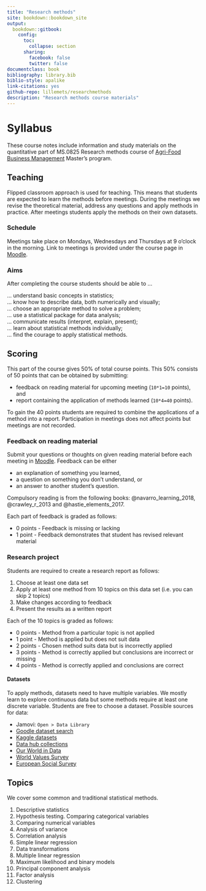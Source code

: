 ```yaml
---
title: "Research methods"
site: bookdown::bookdown_site
output: 
  bookdown::gitbook:
    config:
      toc:
        collapse: section
      sharing:
        facebook: false
        twitter: false
documentclass: book
bibliography: library.bib
biblio-style: apalike
link-citations: yes
github-repo: lillemets/researchmethods
description: "Research methods course materials"
---
```


# Syllabus

These course notes include information and study materials on the quantitative part of MS.0825 Research methods course of [Agri-Food Business Management](https://www.emu.ee/en/admissions/agri-food-business-management/) Master's program. 

## Teaching

Flipped classroom approach is used for teaching. This means that students are expected to learn the methods before meetings. During the meetings we revise the theoretical material, address any questions and apply methods in practice. After meetings students apply the methods on their own datasets.

### Schedule

Meetings take place on Mondays, Wednesdays and Thursdays at 9 o'clock in the morning. Link to meetings is provided under the course page in [Moodle](https://moodle.edu.ee).

### Aims

After completing the course students should be able to ...

... understand basic concepts in statistics;  
... know how to describe data, both numerically and visually;   
... choose an appropriate method to solve a problem;  
... use a statistical package for data analysis;  
... communicate results (interpret, explain, present);  
... learn about statistical methods individually;   
... find the courage to apply statistical methods.

## Scoring

This part of the course gives 50% of total course points. This 50% consists of 50 points that can be obtained by submitting:

- feedback on reading material for upcoming meeting (`10*1=10` points), and
- report containing the application of methods learned  (`10*4=40` points).

To gain the 40 points students are required to combine the applications of a method into a report. Participation in meetings does not affect points but meetings are not recorded.

### Feedback on reading material

Submit your questions or thoughts on given reading material before each meeting in [Moodle](https://moodle.edu.ee). Feedback can be either 

- an explanation of something you learned, 
- a question on something you don't understand, or
- an answer to another student's question.

Compulsory reading is from the following books: @navarro_learning_2018, @crawley_r_2013 and @hastie_elements_2017.

Each part of feedback is graded as follows:

- 0 points - Feedback is missing or lacking
- 1 point - Feedback demonstrates that student has revised relevant material

### Research project

Students are required to create a research report as follows:

1. Choose at least one data set
2. Apply at least one method from 10 topics on this data set (i.e. you can skip 2 topics)
3. Make changes according to feedback
4. Present the results as a written report

Each of the 10 topics is graded as follows:

- 0 points - Method from a particular topic is not applied
- 1 point - Method is applied but does not suit data
- 2 points - Chosen method suits data but is incorrectly applied
- 3 points - Method is correctly applied but conclusions are incorrect or missing
- 4 points - Method is correctly applied and conclusions are correct

#### Datasets

To apply methods, datasets need to have multiple variables. We mostly learn to explore continuous data but some methods require at least one discrete variable. Students are free to choose a dataset. Possible sources for data:

- Jamovi: `Open > Data Library`
- [Goodle dataset search](https://datasetsearch.research.google.com/)
- [Kaggle datasets](https://www.kaggle.com/datasets)
- [Data hub collections](https://datahub.io/collections)
- [Our World in Data](https://ourworldindata.org/)
- [World Values Survey](https://www.worldvaluessurvey.org/)
- [European Social Survey](https://www.europeansocialsurvey.org/data/)

## Topics

We cover some common and traditional statistical methods.

1. Descriptive statistics
2. Hypothesis testing. Comparing categorical variables
3. Comparing numerical variables
4. Analysis of variance
5. Correlation analysis
6. Simple linear regression
7. Data transformations
8. Multiple linear regression
9. Maximum likelihood and binary models
10. Principal component analysis
11. Factor analysis
12. Clustering